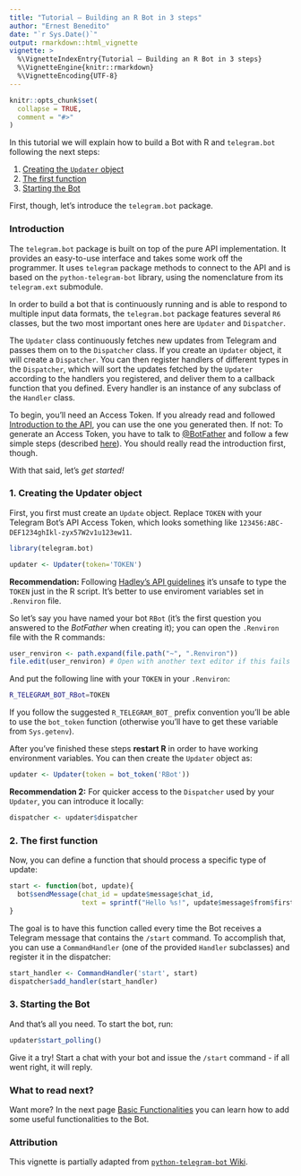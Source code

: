 ```yaml
---
title: "Tutorial – Building an R Bot in 3 steps"
author: "Ernest Benedito"
date: "`r Sys.Date()`"
output: rmarkdown::html_vignette
vignette: >
  %\VignetteIndexEntry{Tutorial – Building an R Bot in 3 steps}
  %\VignetteEngine{knitr::rmarkdown}
  %\VignetteEncoding{UTF-8}
---
```


```r
knitr::opts_chunk$set(
  collapse = TRUE,
  comment = "#>"
)
```

In this tutorial we will explain how to build a Bot with R and `telegram.bot` following the next steps:

1. [Creating the `Updater` object](#1-creating-the-updater-object)
2. [The first function](#2-the-first-function)
3. [Starting the Bot](#3-starting-the-bot)

First, though, let's introduce the `telegram.bot` package.

### Introduction

The `telegram.bot` package is built on top of the pure API implementation. It provides an easy-to-use interface and takes some work off the programmer. It uses `telegram` package methods to connect to the API and is based on the `python-telegram-bot` library, using the nomenclature from its `telegram.ext` submodule. 

In order to build a bot that is continuously running and is able to respond to multiple input data formats, the `telegram.bot` package features several `R6` classes, but the two most important ones here are `Updater` and `Dispatcher`.

The `Updater` class continuously fetches new updates from Telegram and passes them on to the `Dispatcher` class.  If you create an `Updater` object, it will create a `Dispatcher`. You can then register handlers of different types in the `Dispatcher`, which will sort the updates fetched by the `Updater` according to the handlers you registered, and deliver them to a callback function that you defined. Every handler is an instance of any subclass of the `Handler` class.

To begin, you'll need an Access Token. If you already read and followed [Introduction to the API](https://github.com/ebeneditos/telegram.bot/wiki/Introduction-to-the-API), you can use the one you generated then. If not: To generate an Access Token, you have to talk to [@BotFather](https://telegram.me/botfather) and follow a few simple steps (described [here](https://core.telegram.org/bots#6-botfather)). You should really read the introduction first, though.

With that said, let's *get started!*

### 1. Creating the Updater object

First, you first must create an `Update` object. Replace `TOKEN` with your Telegram Bot's API Access Token, which looks something like `123456:ABC-DEF1234ghIkl-zyx57W2v1u123ew11`.

```r
library(telegram.bot)

updater <- Updater(token='TOKEN')
```

**Recommendation:** Following [Hadley's API
guidelines](http://github.com/hadley/httr/blob/master/vignettes/api-packages.Rmd#appendix-api-key-best-practices)
it's unsafe to type the `TOKEN` just in the R script. It's better to use
enviroment variables set in `.Renviron` file.

So let's say you have named your bot `RBot` (it's the first question
you answered to the *BotFather* when creating it); you can open the `.Renviron` file with the R commands:

```r
user_renviron <- path.expand(file.path("~", ".Renviron"))
file.edit(user_renviron) # Open with another text editor if this fails
```

And put the following line with
your `TOKEN` in your `.Renviron`:

```bash
R_TELEGRAM_BOT_RBot=TOKEN
```
If you follow the suggested `R_TELEGRAM_BOT_` prefix convention you'll be able
to use the `bot_token` function (otherwise you'll have to get
these variable from `Sys.getenv`).

After you've finished these steps **restart R** in order to have
working environment variables. You can then create the `Updater` object as:

```r
updater <- Updater(token = bot_token('RBot'))
```

**Recommendation 2:** For quicker access to the `Dispatcher` used by your `Updater`, you can introduce it locally:

```r
dispatcher <- updater$dispatcher
```

### 2. The first function

Now, you can define a function that should process a specific type of update:

```r
start <- function(bot, update){
  bot$sendMessage(chat_id = update$message$chat_id,
                  text = sprintf("Hello %s!", update$message$from$first_name))
}
```

The goal is to have this function called every time the Bot receives a Telegram message that contains the `/start` command.
To accomplish that, you can use a `CommandHandler` (one of the provided `Handler` subclasses) and register it in the dispatcher:

```r
start_handler <- CommandHandler('start', start)
dispatcher$add_handler(start_handler)
```

### 3. Starting the Bot

And that's all you need. To start the bot, run:

```r
updater$start_polling()
```

Give it a try! Start a chat with your bot and issue the `/start` command - if all went right, it will reply.

### What to read next?

Want more? In the next page [Basic Functionalities](https://github.com/ebeneditos/telegram.bot/wiki/basic-functionalities) you can learn how to add some useful functionalities to the Bot.

### Attribution

This vignette is partially adapted from [`python-telegram-bot` Wiki](https://github.com/python-telegram-bot/python-telegram-bot/wiki/Extensions-–-Your-first-Bot).
